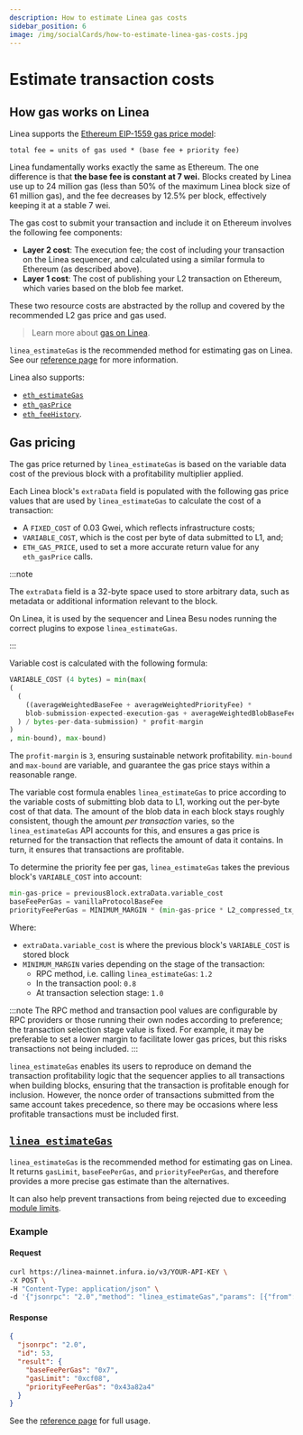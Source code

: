 ```yaml
---
description: How to estimate Linea gas costs
sidebar_position: 6
image: /img/socialCards/how-to-estimate-linea-gas-costs.jpg
---
```



# Estimate transaction costs

## How gas works on Linea

Linea supports the [Ethereum EIP-1559 gas price model](https://ethereum.org/developers/docs/gas):
```
total fee = units of gas used * (base fee + priority fee)
```

Linea fundamentally works exactly the same as Ethereum. The one difference is that **the base fee 
is constant at 7 wei.** Blocks created by Linea use up to 24 million gas (less than 50% of the 
maximum Linea block size of 61 million gas), and the fee decreases by 12.5% per block, effectively 
keeping it at a stable 7 wei.

The gas cost to submit your transaction and include it on Ethereum involves the following fee 
components:

- **Layer 2 cost**: The execution fee; the cost of including your transaction on the Linea 
  sequencer, and calculated using a similar formula to Ethereum (as described above). 
- **Layer 1 cost**: The cost of publishing your L2 transaction on Ethereum, which varies 
  based on the blob fee market.

These two resource costs are abstracted by the rollup and covered by the recommended L2 gas price
and gas used.

> Learn more about [gas on Linea](./gas-on-linea.mdx).

`linea_estimateGas` is the recommended method for estimating gas on Linea. See our 
[reference page](../../reference/api/linea-estimategas.mdx) for more information. 

Linea also supports:
- [`eth_estimateGas`](https://docs.infura.io/api/networks/linea/json-rpc-methods/eth_estimategas)
- [`eth_gasPrice`](https://docs.infura.io/api/networks/linea/json-rpc-methods/eth_gasprice)
- [`eth_feeHistory`](https://docs.infura.io/api/networks/linea/json-rpc-methods/eth_feehistory).

## Gas pricing

The gas price returned by `linea_estimateGas` is based on the variable data cost of the previous 
block with a profitability multiplier applied.

Each Linea block's `extraData` field is populated with the following gas price values that are used 
by `linea_estimateGas` to calculate the cost of a transaction:
- A `FIXED_COST` of 0.03 Gwei, which reflects infrastructure costs;
- `VARIABLE_COST`, which is the cost per byte of data submitted to L1, and;
- `ETH_GAS_PRICE`, used to set a more accurate return value for any `eth_gasPrice` calls. 

:::note

The `extraData` field is a 32-byte space used to store arbitrary data, such as metadata or 
additional information relevant to the block. 

On Linea, it is used by the sequencer and Linea Besu nodes running the correct plugins to expose 
`linea_estimateGas`.

:::

Variable cost is calculated with the following formula:

```python
VARIABLE_COST (4 bytes) = min(max(
(
  (
    ((averageWeightedBaseFee + averageWeightedPriorityFee) * 
    blob-submission-expected-execution-gas + averageWeightedBlobBaseFee * expected-blob-gas
  ) / bytes-per-data-submission) * profit-margin
)
, min-bound), max-bound)
```

The `profit-margin` is `3`, ensuring sustainable network profitability. `min-bound` and `max-bound` 
are variable, and guarantee the gas price stays within a reasonable range.

The variable cost formula enables `linea_estimateGas` to price according to the variable costs of 
submitting blob data to L1, working out the per-byte cost of that data. The amount of the blob data 
in each block stays roughly consistent, though the amount _per transaction_ varies, so the 
`linea_estimateGas` API accounts for this, and ensures a gas price is returned for the transaction 
that reflects the amount of data it contains. In turn, it ensures that transactions are profitable. 

To determine the priority fee per gas, `linea_estimateGas` takes the previous block's `VARIABLE_COST` 
into account:
```python
min-gas-price = previousBlock.extraData.variable_cost
baseFeePerGas = vanillaProtocolBaseFee
priorityFeePerGas = MINIMUM_MARGIN * (min-gas-price * L2_compressed_tx_size_in_bytes / L2_tx_gas_used + extraData.fixed_cost)
```

Where:
- `extraData.variable_cost` is where the previous block's `VARIABLE_COST` is stored
block
- `MINIMUM_MARGIN` varies depending on the stage of the transaction:
  - RPC method, i.e. calling `linea_estimateGas`: `1.2`
  - In the transaction pool: `0.8`
  - At transaction selection stage: `1.0`

:::note
The RPC method and transaction pool values are configurable by RPC providers or those running their 
own nodes according to preference; the transaction selection stage value is fixed. For example, 
it may be preferable to set a lower margin to facilitate lower gas prices, but this risks 
transactions not being included.
:::

`linea_estimateGas` enables its users to reproduce on demand the transaction profitability logic 
that the sequencer applies to all transactions when building blocks, ensuring that the transaction
is profitable enough for inclusion. However, the nonce order of transactions submitted from the 
same account takes precedence, so there may be occasions where less profitable transactions must be
included first. 

## [`linea_estimateGas`](../../reference/api/linea-estimategas.mdx)

`linea_estimateGas` is the recommended method for estimating gas on Linea. It returns `gasLimit`, 
`baseFeePerGas`, and `priorityFeePerGas`, and therefore provides a more precise gas estimate than 
the alternatives.

It can also help prevent transactions from being rejected due to exceeding [module limits](../../../architecture/stack/trace-expansion-proving/prover-limits.mdx).

### Example

#### Request

```bash
curl https://linea-mainnet.infura.io/v3/YOUR-API-KEY \
-X POST \
-H "Content-Type: application/json" \
-d '{"jsonrpc": "2.0","method": "linea_estimateGas","params": [{"from": "0x971e727e956690b9957be6d51Ec16E73AcAC83A7","gas":"0x21000"}],"id": 53}'
```

#### Response

```JSON
{
  "jsonrpc": "2.0",
  "id": 53,
  "result": {
    "baseFeePerGas": "0x7",
    "gasLimit": "0xcf08",
    "priorityFeePerGas": "0x43a82a4"
  }
}
```

See the [reference page](../../reference/api/linea-estimategas.mdx) for full usage.
